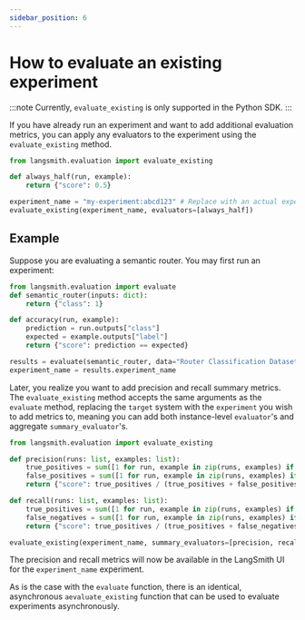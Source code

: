 ```yaml
---
sidebar_position: 6
---
```


# How to evaluate an existing experiment

:::note
Currently, `evaluate_existing` is only supported in the Python SDK.
:::

If you have already run an experiment and want to add additional evaluation metrics, you
can apply any evaluators to the experiment using the `evaluate_existing` method.

```python
from langsmith.evaluation import evaluate_existing

def always_half(run, example):
    return {"score": 0.5}

experiment_name = "my-experiment:abcd123" # Replace with an actual experiment name or ID
evaluate_existing(experiment_name, evaluators=[always_half])
```

## Example

Suppose you are evaluating a semantic router. You may first run an experiment:

```python
from langsmith.evaluation import evaluate
def semantic_router(inputs: dict):
    return {"class": 1}

def accuracy(run, example):
    prediction = run.outputs["class"]
    expected = example.outputs["label"]
    return {"score": prediction == expected}

results = evaluate(semantic_router, data="Router Classification Dataset", evaluators=[accuracy])
experiment_name = results.experiment_name
```

Later, you realize you want to add precision and recall summary metrics. The `evaluate_existing` method accepts the same arguments as the `evaluate` method, replacing the `target` system with the `experiment` you wish to add metrics to, meaning
you can add both instance-level `evaluator`'s and aggregate `summary_evaluator`'s.

```python
from langsmith.evaluation import evaluate_existing

def precision(runs: list, examples: list):
    true_positives = sum([1 for run, example in zip(runs, examples) if run.outputs["class"] == example.outputs["label"]])
    false_positives = sum([1 for run, example in zip(runs, examples) if run.outputs["class"] != example.outputs["label"]])
    return {"score": true_positives / (true_positives + false_positives)}

def recall(runs: list, examples: list):
    true_positives = sum([1 for run, example in zip(runs, examples) if run.outputs["class"] == example.outputs["label"]])
    false_negatives = sum([1 for run, example in zip(runs, examples) if run.outputs["class"] != example.outputs["label"]])
    return {"score": true_positives / (true_positives + false_negatives)}

evaluate_existing(experiment_name, summary_evaluators=[precision, recall])
```

The precision and recall metrics will now be available in the LangSmith UI for the `experiment_name` experiment.

As is the case with the `evaluate` function, there is an identical, asynchronous `aevaluate_existing` function that can be used to evaluate experiments asynchronously.
